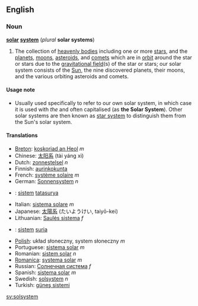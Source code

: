 ==English==
===Noun===
'''[[solar]] [[system]]''' (''plural'' '''solar systems''')

#The collection of [[heavenly bodies]] including one or more [[star]]s, and the [[planet]]s, [[moon]]s, [[asteroid]]s, and [[comet]]s which are in [[orbit]] around the star or stars due to the [[gravitational field]](s) of the star or stars; our solar system consists of the [[Sun]], the nine discovered planets, their moons, and the various orbiting asteroids and comets.

====Usage note====
*Usually used specifically to refer to our own solar system, in which case it is used with ''the'' and often capitalised (as '''the Solar System''').  Other solar systems are then known as [[star system]] to distinguish them from the Sun's solar system.

==== Translations ====
*[[Breton]]: [[koskoriad an Heol]] ''m''
*Chinese: [[太阳系]] (tài yáng xì)
*Dutch: [[zonnestelsel]] ''n''
*Finnish: [[aurinkokunta]]
*French: [[système solaire]] ''m''
*German: [[Sonnensystem]] ''n''
*{{id}}: [[sistem]] [[tatasurya]]
*Italian: [[sistema solare]] ''m''
*Japanese: [[太陽系]] (たいようけい, taiyō-kei)
*Lithuanian: [[Saulės sistema]] ''f''
*{{ms}}: [[sistem]] [[suria]]
*[[Polish]]: układ słoneczny, system słoneczny ''m''
*Portuguese: [[sistema solar]] ''m''
*Romanian: [[sistem solar]] ''n''
*[[Romanica]]: [[systema solar]] ''m''
*Russian: [[Солнечная система]] ''f''
*Spanish: [[sistema solar]] ''m''
*Swedish: [[solsystem]] ''n''
*Turkish: [[güneş sistemi]]

[[sv:solsystem]]